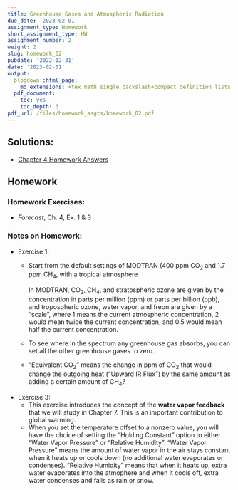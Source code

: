 ```yaml
---
title: Greenhouse Gases and Atmospheric Radiation
due_date: '2023-02-01'
assignment_type: Homework
short_assignment_type: HW
assignment_number: 2
weight: 2
slug: homework_02
pubdate: '2022-12-31'
date: '2023-02-01'
output:
  blogdown::html_page:
    md_extensions: +tex_math_single_backslash+compact_definition_lists
  pdf_document:
    toc: yes
    toc_depth: 3
pdf_url: /files/homework_asgts/homework_02.pdf
---
```

## Solutions:

* [Chapter 4 Homework Answers](/homework_solutions/homework_02_answers)



## Homework

### Homework Exercises:



* _Forecast_, Ch. 4, Ex. 1 & 3

### Notes on Homework:


* Exercise 1: 
  * Start from the default settings of MODTRAN (400 ppm CO~2~ and 
    1.7 ppm CH~4~, with a tropical atmosphere
    
    In MODTRAN, CO~2~, CH~4~, and stratospheric ozone are given by 
    the concentration in parts per million (ppm) or parts per billion (ppb),
    and tropospheric ozone, water vapor, and freon are given by a "scale", 
    where 1 means the current atmospheric concentration, 2 would mean twice the
    current concentration, and 0.5 would mean half the current concentration.  
  * To see where in the spectrum any greenhouse gas absorbs, you can set all
    the other greenhouse gases to zero.
  * "Equivalent CO~2~" means the change in ppm of CO~2~ that would 
    change the outgoing heat ("Upward IR Flux") by the same amount as 
    adding a certain amount of CH~4~?
* Exercise 3:
  * This exercise introduces the concept of the **water vapor feedback** 
    that we will study in Chapter 7. This is an important contribution to 
    global warming.
  * When you set the temperature offset to a
    nonzero value, you will have the choice of setting the "Holding Constant"
    option to either "Water Vapor Pressure" or "Relative Humidity".
    "Water Vapor Pressure" means the amount of water vapor in the air stays 
    constant when it heats up or cools down (no additional water evaporates or
    condenses). "Relative Humidity" means that when it heats up, extra 
    water evaporates into the atmophere and when it cools off, extra water
    condenses and falls as rain or snow.